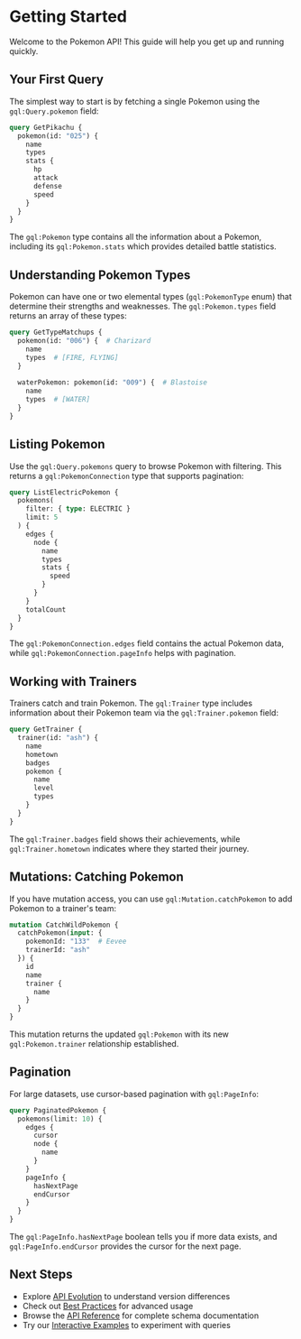 # Getting Started

Welcome to the Pokemon API! This guide will help you get up and running quickly.

## Your First Query

The simplest way to start is by fetching a single Pokemon using the `gql:Query.pokemon` field:

```graphql interactive
query GetPikachu {
  pokemon(id: "025") {
    name
    types
    stats {
      hp
      attack
      defense
      speed
    }
  }
}
```

The `gql:Pokemon` type contains all the information about a Pokemon, including its `gql:Pokemon.stats` which provides detailed battle statistics.

## Understanding Pokemon Types

Pokemon can have one or two elemental types (`gql:PokemonType` enum) that determine their strengths and weaknesses. The `gql:Pokemon.types` field returns an array of these types:

```graphql interactive
query GetTypeMatchups {
  pokemon(id: "006") {  # Charizard
    name
    types  # [FIRE, FLYING]
  }
  
  waterPokemon: pokemon(id: "009") {  # Blastoise
    name
    types  # [WATER]
  }
}
```

## Listing Pokemon

Use the `gql:Query.pokemons` query to browse Pokemon with filtering. This returns a `gql:PokemonConnection` type that supports pagination:

```graphql interactive
query ListElectricPokemon {
  pokemons(
    filter: { type: ELECTRIC }
    limit: 5
  ) {
    edges {
      node {
        name
        types
        stats {
          speed
        }
      }
    }
    totalCount
  }
}
```

The `gql:PokemonConnection.edges` field contains the actual Pokemon data, while `gql:PokemonConnection.pageInfo` helps with pagination.

## Working with Trainers

Trainers catch and train Pokemon. The `gql:Trainer` type includes information about their Pokemon team via the `gql:Trainer.pokemon` field:

```graphql interactive
query GetTrainer {
  trainer(id: "ash") {
    name
    hometown
    badges
    pokemon {
      name
      level
      types
    }
  }
}
```

The `gql:Trainer.badges` field shows their achievements, while `gql:Trainer.hometown` indicates where they started their journey.

## Mutations: Catching Pokemon

If you have mutation access, you can use `gql:Mutation.catchPokemon` to add Pokemon to a trainer's team:

```graphql interactive
mutation CatchWildPokemon {
  catchPokemon(input: {
    pokemonId: "133"  # Eevee
    trainerId: "ash"
  }) {
    id
    name
    trainer {
      name
    }
  }
}
```

This mutation returns the updated `gql:Pokemon` with its new `gql:Pokemon.trainer` relationship established.

## Pagination

For large datasets, use cursor-based pagination with `gql:PageInfo`:

```graphql interactive
query PaginatedPokemon {
  pokemons(limit: 10) {
    edges {
      cursor
      node {
        name
      }
    }
    pageInfo {
      hasNextPage
      endCursor
    }
  }
}
```

The `gql:PageInfo.hasNextPage` boolean tells you if more data exists, and `gql:PageInfo.endCursor` provides the cursor for the next page.

## Next Steps

- Explore [API Evolution](/guides/api-evolution) to understand version differences
- Check out [Best Practices](/guides/best-practices) for advanced usage
- Browse the [API Reference](/reference) for complete schema documentation
- Try our [Interactive Examples](/examples) to experiment with queries